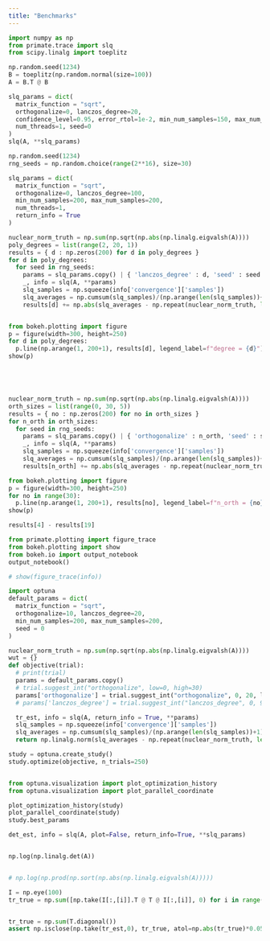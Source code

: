 ```yaml
---
title: "Benchmarks"
---
```


```python
import numpy as np
from primate.trace import slq
from scipy.linalg import toeplitz

np.random.seed(1234) 
B = toeplitz(np.random.normal(size=100))
A = B.T @ B

slq_params = dict(
  matrix_function = "sqrt",
  orthogonalize=0, lanczos_degree=20, 
  confidence_level=0.95, error_rtol=1e-2, min_num_samples=150, max_num_samples=180, 
  num_threads=1, seed=0
)
slq(A, **slq_params)
```

```python
np.random.seed(1234)
rng_seeds = np.random.choice(range(2**16), size=30)

slq_params = dict(
  matrix_function = "sqrt",
  orthogonalize=0, lanczos_degree=100, 
  min_num_samples=200, max_num_samples=200, 
  num_threads=1, 
  return_info = True
)

nuclear_norm_truth = np.sum(np.sqrt(np.abs(np.linalg.eigvalsh(A))))
poly_degrees = list(range(2, 20, 1))
results = { d : np.zeros(200) for d in poly_degrees }
for d in poly_degrees:
  for seed in rng_seeds:
    params = slq_params.copy() | { 'lanczos_degree' : d, 'seed' : seed }
    _, info = slq(A, **params)
    slq_samples = np.squeeze(info['convergence']['samples'])
    slq_averages = np.cumsum(slq_samples)/(np.arange(len(slq_samples))+1)
    results[d] += np.abs(slq_averages - np.repeat(nuclear_norm_truth, len(slq_averages)))


from bokeh.plotting import figure 
p = figure(width=300, height=250)
for d in poly_degrees:
  p.line(np.arange(1, 200+1), results[d], legend_label=f"degree = {d}")
show(p)





nuclear_norm_truth = np.sum(np.sqrt(np.abs(np.linalg.eigvalsh(A))))
orth_sizes = list(range(0, 30, 5))
results = { no : np.zeros(200) for no in orth_sizes }
for n_orth in orth_sizes:
  for seed in rng_seeds:
    params = slq_params.copy() | { 'orthogonalize' : n_orth, 'seed' : seed }
    _, info = slq(A, **params)
    slq_samples = np.squeeze(info['convergence']['samples'])
    slq_averages = np.cumsum(slq_samples)/(np.arange(len(slq_samples))+1)
    results[n_orth] += np.abs(slq_averages - np.repeat(nuclear_norm_truth, len(slq_averages)))

from bokeh.plotting import figure 
p = figure(width=300, height=250)
for no in range(30):
  p.line(np.arange(1, 200+1), results[no], legend_label=f"n_orth = {no}")
show(p)

results[4] - results[19]

```

```python
from primate.plotting import figure_trace
from bokeh.plotting import show
from bokeh.io import output_notebook
output_notebook()

# show(figure_trace(info))
```


```python
import optuna
default_params = dict(
  matrix_function = "sqrt",
  orthogonalize=10, lanczos_degree=20, 
  min_num_samples=200, max_num_samples=200, 
  seed = 0
)

nuclear_norm_truth = np.sum(np.sqrt(np.abs(np.linalg.eigvalsh(A))))
wut = {}
def objective(trial):
  # print(trial)
  params = default_params.copy()
  # trial.suggest_int("orthogonalize", low=0, high=30)
  params['orthogonalize'] = trial.suggest_int("orthogonalize", 0, 20, log=False)
  # params['lanczos_degree'] = trial.suggest_int("lanczos_degree", 0, 99, log=False)

  tr_est, info = slq(A, return_info = True, **params)
  slq_samples = np.squeeze(info['convergence']['samples'])
  slq_averages = np.cumsum(slq_samples)/(np.arange(len(slq_samples))+1)
  return np.linalg.norm(slq_averages - np.repeat(nuclear_norm_truth, len(slq_averages)))

study = optuna.create_study()
study.optimize(objective, n_trials=250)


from optuna.visualization import plot_optimization_history
from optuna.visualization import plot_parallel_coordinate

plot_optimization_history(study)
plot_parallel_coordinate(study)
study.best_params
``` 



```python

det_est, info = slq(A, plot=False, return_info=True, **slq_params)


np.log(np.linalg.det(A))


# np.log(np.prod(np.sort(np.abs(np.linalg.eigvalsh(A)))))

```

```python
I = np.eye(100)
tr_true = np.sum([np.take(I[:,[i]].T @ T @ I[:,[i]], 0) for i in range(100)])


tr_true = np.sum(T.diagonal())
assert np.isclose(np.take(tr_est,0), tr_true, atol=np.abs(tr_true)*0.05), "Estimate is off more than 5%"

```